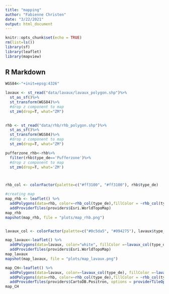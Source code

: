 ```yaml
---
title: "mapping"
author: "Fabienne Christen"
date: "3/22/2021"
output: html_document
---
```


```r
knitr::opts_chunk$set(echo = TRUE)
rm(list=ls())
library(sf)
library(leaflet)
library(mapview)
```

## R Markdown

```r
WGS84<-"+init=epsg:4326"

lavaux <- st_read("data/lavaux/lavaux_polygon.shp")%>%
  st_as_sf()%>%
  st_transform(WGS84)%>%
  #drop z component to map
  st_zm(drop=T, what="ZM")
  

rhb <- st_read("data/rhb/rhb_polygon.shp")%>%
  st_as_sf()%>%
  st_transform(WGS84)%>%
  #drop z component to map
  st_zm(drop=T, what="ZM")

pufferzone_rhb<-rhb%>%
  filter(rhb$type_de=='Pufferzone')%>%
  #drop z component to map
  st_zm(drop=T, what='ZM')



rhb_col <- colorFactor(palette=c("#ff3100", "#ff3100"), rhb$type_de)

#creating map
map_rhb <- leaflet() %>% 
  addPolygons(data=rhb, color=~rhb_col(type_de),fillColor = ~rhb_col(type_de), fillOpacity = 0.5, weight=0.5)%>%
  addProviderTiles(providers$Esri.WorldTopoMap)
map_rhb
mapshot(map_rhb, file = "plots/map_rhb.png")


lavaux_col <- colorFactor(palette=c("#0c5da5", "#094275"), lavaux$type_de)

map_lavaux<-leaflet() %>% 
  addPolygons(data=lavaux, color="white", fillColor =~lavaux_col(type_de), weight=0.8, fillOpacity = 0.7)%>%
  addProviderTiles(providers$Esri.WorldTopoMap)
map_lavaux
mapshot(map_lavaux, file = "plots/map_lavaux.png")

map_CH<-leaflet() %>% 
  addPolygons(data=lavaux, color=~lavaux_col(type_de), fillColor =~lavaux_col(type_de), weight=0.8, fillOpacity = 0.8)%>%
  addPolygons(data=rhb, color=~rhb_col(type_de),fillColor = ~rhb_col(type_de), fillOpacity = 0.5, weight=0.5)%>%
  addProviderTiles(providers$CartoDB.Positron, options = providerTileOptions(opacity = 0.7))
map_CH

```
